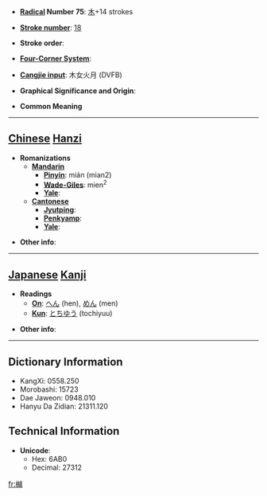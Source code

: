 * '''[[Wiktionary:Chinese radical index| Radical]] Number 75''': [[Wiktionary:Chinese radical index 木|木]]+14 strokes

* '''[[Wiktionary:Chinese total strokes index|Stroke number]]''': [[Wiktionary:Chinese total strokes index 18|18]]

* '''Stroke order''': 

* '''[[Wiktionary:Chinese four corner index|Four-Corner System]]''': 

* '''[[Wiktionary:Chinese Cangjie index|Cangjie input]]''': 木女火月 (DVFB)

* '''Graphical Significance and Origin''': 

* '''Common Meaning'''

----

== [[Chinese]] [[Hanzi]] ==

* '''Romanizations'''
** '''[[Mandarin]]'''
*** '''[[Pinyin]]''': mián (mian2)
*** '''[[Wade-Giles]]''': mien<sup>2</sup>
*** '''[[Yale]]''': 
** '''[[Cantonese]]'''
*** '''[[Jyutping]]''':
*** '''[[Penkyamp]]''': 
*** '''[[Yale]]''': 

* '''Other info''': 

----

== [[Japanese]] [[Kanji]] ==

* '''Readings'''
** '''[[On]]''': [[へん]] (hen), [[めん]] (men)
** '''[[Kun]]''': [[とちゆう]] (tochiyuu)

* '''Other info''':  

----

== Dictionary Information ==

* KangXi: 0558.250
* Morobashi: 15723
* Dae Jaweon: 0948.010
* Hanyu Da Zidian: 21311.120

== Technical Information ==

* '''Unicode''':
** Hex: 6AB0
** Decimal: 27312

[[fr:檰]]